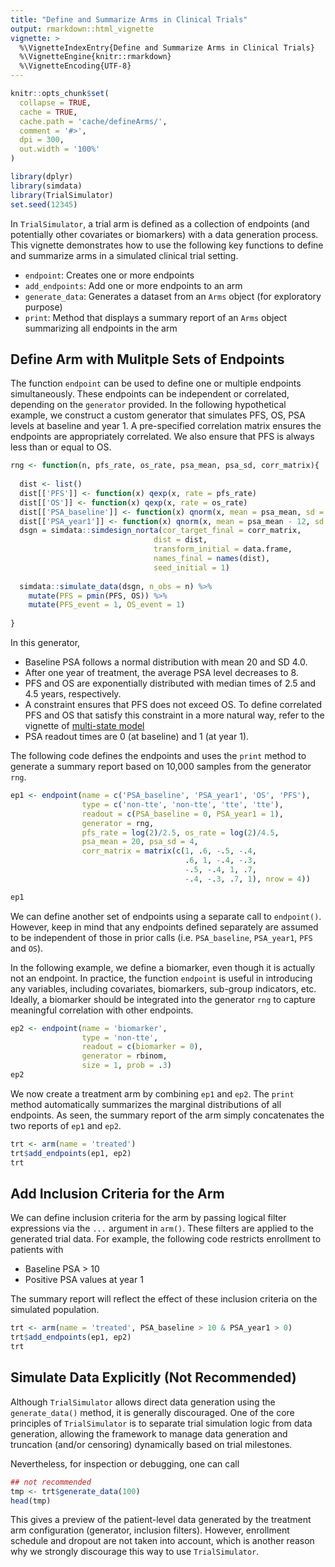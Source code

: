 ```yaml
---
title: "Define and Summarize Arms in Clinical Trials"
output: rmarkdown::html_vignette
vignette: >
  %\VignetteIndexEntry{Define and Summarize Arms in Clinical Trials}
  %\VignetteEngine{knitr::rmarkdown}
  %\VignetteEncoding{UTF-8}
---
```


```r
knitr::opts_chunk$set(
  collapse = TRUE,
  cache = TRUE,
  cache.path = 'cache/defineArms/',
  comment = '#>',
  dpi = 300,
  out.width = '100%'
)
```

```r
library(dplyr)
library(simdata)
library(TrialSimulator)
set.seed(12345)
```

In `TrialSimulator`, a trial arm is defined as a collection of endpoints (and potentially other covariates or biomarkers) with a data generation process. This vignette demonstrates how to use the following key functions to define and summarize arms in a simulated clinical trial setting.

- `endpoint`: Creates one or more endpoints
- `add_endpoints`: Add one or more endpoints to an arm
- `generate_data`: Generates a dataset from an `Arms` object (for exploratory purpose)
- `print`: Method that displays a summary report of an `Arms` object summarizing all endpoints in the arm

## Define Arm with Mulitple Sets of Endpoints

The function `endpoint` can be used to define one or multiple endpoints simultaneously. These endpoints can be independent or correlated, depending on the `generator` provided. In the following hypothetical example, we construct a custom generator that simulates PFS, OS, PSA levels at baseline and year 1. A pre-specified correlation matrix ensures the endpoints are appropriately correlated. We also ensure that PFS is always less than or equal to OS. 

```r
rng <- function(n, pfs_rate, os_rate, psa_mean, psa_sd, corr_matrix){
  
  dist <- list()
  dist[['PFS']] <- function(x) qexp(x, rate = pfs_rate)
  dist[['OS']] <- function(x) qexp(x, rate = os_rate)
  dist[['PSA_baseline']] <- function(x) qnorm(x, mean = psa_mean, sd = psa_sd)
  dist[['PSA_year1']] <- function(x) qnorm(x, mean = psa_mean - 12, sd = psa_sd)
  dsgn = simdata::simdesign_norta(cor_target_final = corr_matrix, 
                                dist = dist, 
                                transform_initial = data.frame,
                                names_final = names(dist), 
                                seed_initial = 1)
  
  simdata::simulate_data(dsgn, n_obs = n) %>% 
    mutate(PFS = pmin(PFS, OS)) %>% 
    mutate(PFS_event = 1, OS_event = 1)
  
}
```

In this generator, 

- Baseline PSA follows a normal distribution with mean 20 and SD 4.0.
- After one year of treatment, the average PSA level decreases to 8. 
- PFS and OS are exponentially distributed with median times of 2.5 and 4.5 years, respectively. 
- A constraint ensures that PFS does not exceed OS. To define correlated PFS and OS that satisfy this constraint in a more natural way, refer to the vignette of [multi-state model](simulatePfsAndOs.html)
- PSA readout times are 0 (at baseline) and 1 (at year 1). 

The following code defines the endpoints and uses the `print` method to generate a summary report based on 10,000 samples from the generator `rng`. 

```r
ep1 <- endpoint(name = c('PSA_baseline', 'PSA_year1', 'OS', 'PFS'), 
                type = c('non-tte', 'non-tte', 'tte', 'tte'), 
                readout = c(PSA_baseline = 0, PSA_year1 = 1), 
                generator = rng, 
                pfs_rate = log(2)/2.5, os_rate = log(2)/4.5, 
                psa_mean = 20, psa_sd = 4, 
                corr_matrix = matrix(c(1, .6, -.5, -.4, 
                                       .6, 1, -.4, -.3, 
                                       -.5, -.4, 1, .7, 
                                       -.4, -.3, .7, 1), nrow = 4))

ep1
```

We can define another set of endpoints using a separate call to `endpoint()`. However, keep in mind that any endpoints defined separately are assumed to be independent of those in prior calls (i.e. `PSA_baseline`, `PSA_year1`, `PFS` and `OS`). 

In the following example, we define a biomarker, even though it is actually not an endpoint. In practice, the function `endpoint` is useful in introducing any variables, including covariates, biomarkers, sub-group indicators, etc. Ideally, a biomarker should be integrated into the generator `rng` to capture meaningful correlation with other endpoints. 

```r
ep2 <- endpoint(name = 'biomarker', 
                type = 'non-tte', 
                readout = c(biomarker = 0), 
                generator = rbinom, 
                size = 1, prob = .3)
ep2
```

We now create a treatment arm by combining `ep1` and `ep2`. The `print` method automatically summarizes the marginal distributions of all endpoints. As seen, the summary report of the arm simply concatenates the two reports of `ep1` and `ep2`.  

```r
trt <- arm(name = 'treated')
trt$add_endpoints(ep1, ep2)
trt
```

## Add Inclusion Criteria for the Arm

We can define inclusion criteria for the arm by passing logical filter expressions via the `...` argument in `arm()`. These filters are applied to the generated trial data. For example, the following code restricts enrollment to patients with 

- Baseline PSA > 10
- Positive PSA values at year 1

The summary report will reflect the effect of these inclusion criteria on the simulated population. 

```r
trt <- arm(name = 'treated', PSA_baseline > 10 & PSA_year1 > 0)
trt$add_endpoints(ep1, ep2)
trt
```

## Simulate Data Explicitly (Not Recommended)

Although `TrialSimulator` allows direct data generation using the `generate_data()` method, it is generally discouraged. One of the core principles of `TrialSimulator` is to separate trial simulation logic from data generation, allowing the framework to manage data generation and truncation (and/or censoring) dynamically based on trial milestones.

Nevertheless, for inspection or debugging, one can call

```r
## not recommended
tmp <- trt$generate_data(100)
head(tmp)
```

This gives a preview of the patient-level data generated by the treatment arm configuration (generator, inclusion filters). However, enrollment schedule and dropout are not taken into account, which is another reason why we strongly discourage this way to use `TrialSimulator`. 


